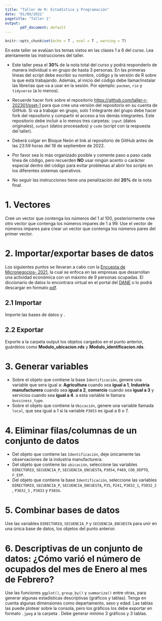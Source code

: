 ```yaml
---
title: "Taller de R: Estadística y Programación"
date: '01/09/2022'
pagetitle: "Taller 1"
output:
       pdf_document: default
---
```


<!-- Configuracion de la consola de R -->

```r
knitr::opts_chunk$set(echo = T , eval = T , warning = T)
```

En este taller se evalúan los temas vistos en las clases 1 a 6 del curso. Lea atentamente las instrucciones del taller.

<!----------------------------------------------------------------------------->

```{=tex}
\begin{center} \textcolor{blue}{\subsection{Instrucciones}} \end{center}
```
-   Este taller pesa el **30%** de la nota total del curso y podrá responderlo de manera individual o en grupo de hasta 3 personas. En las primeras líneas del script debe escribir su nombre, código y la versión de R sobre la que está trabajando. Además, al inicio del código debe llamar/instalar las librerías que va a usar en la sesión. Por ejemplo: `pacman`, `rio` y `tidyverse` (a lo menos).

-   Recuerde hacer fork sobre el repositorio [https://github.com/taller-r-202301/pset-1](https://github.com/taller-r-202202/pset-1){.uri} para que cree una versión del repositorio en su cuenta de GitHub. Si va a trabajar en grupo, solo 1 integrante del grupo debe hacer fork del repositorio y compartir el acceso a los demás integrantes. Este repositorio debe incluir a lo menos tres carpetas: `input` (datos originales), `output` (datos procesados) y `code` (script con la respuesta del taller).

-   Deberá colgar en Bloque Neón el link al repositorio de GitHub antes de las 23:59 horas del 18 de septiembre de 2022.

-   Por favor sea lo más organizado posible y comente paso a paso cada línea de código, pero recuerden **NO** usar ningún acento o carácter especial dentro del código para evitar problemas al abrir los scripts en los diferentes sistemas operativos.

-   No seguir las instrucciones tiene una penalización del **20%** de la nota final.

<!----------------------------------------------------------------------------->

```{=tex}
\begin{center} \textcolor{blue}{\section{Problem set 1}} \end{center}
```
# 1. Vectores

Cree un vector que contenga los números del 1 al 100, posteriormente cree otro vector que contenga los números impares de 1 a 99. Use el vector de números impares para crear un vector que contenga los números pares del primer vector.

# 2. Importar/exportar bases de datos

Los siguientes puntos se llevaran a cabo con la [Encuesta de Micronegocios- 2021](https://microdatos.dane.gov.co/index.php/catalog/742/get-microdata), la cual se enfoca en las empresas que desarrollan una actividad económica con un máximo de 9 personas ocupadas. El diccionario de datos lo encontrara virtual en el portal del [DANE](https://microdatos.dane.gov.co/index.php/catalog/742/data-dictionary) o lo podrá descargar en formato [pdf](https://microdatos.dane.gov.co/index.php/catalog/742/download/21404).

## 2.1 Importar

Importe las bases de datos \textbf{Módulo de sitio o ubicación} y \textbf{Módulo de identificación}.

## 2.2 Exportar

Exporte a la carpeta output los objetos cargados en el punto anterior, guárdelos como **Modulo_ubicacion.rds** y **Modulo_identificacion.rds**.

# 3. Generar variables

-   Sobre el objeto que contiene la base `Identificación`, genere una variable que sera igual a: **Agricultura** cuando sea **igual a 1**, **Industria manufacturera** cuando sea **igual a 2**, **comercio** cuando sea **igual a 3** y servicios cuando sea **igual a 4**. a esta variable le llamara `bussiness_type`.
-   Sobre el objeto que contiene la `Ubicación`, genere una variable llamada `local`, que sea igual a 1 si la variable `P3053` es igual a 6 o 7.

# 4. Eliminar filas/columnas de un conjunto de datos

-   Del objeto que contiene las `Identificación`, deje únicamente las observaciones de la industria manufacturera.
-   Del objeto que contiene las `ubicación`, seleccione las variables `DIRECTORIO`, `SECUENCIA_P`, `SECUENCIA_ENCUESTA`, `P3054`, `P469`, `COD_DEPTO`, `F_EXP`.
-   Del objeto que contiene la base `Identificación`, seleccione las variables `DIRECTORIO`, `SECUENCIA_P`, `SECUENCIA_ENCUESTA`, `P35`, `P241`, `P3032_1`, `P3032_2` , `P3032_3` , `P3033` y `P3034`.

# 5. Combinar bases de datos

Use las variables `DIRECTORIO`, `SECUENCIA_P` y `SECUENCIA_ENCUESTA` para unir en una única base de datos, los objetos del punto anterior.

# 6. Descriptivas de un conjunto de datos: ¿Cómo varió el número de ocupados del mes de Enero al mes de Febrero?

Use las funciones `ggplot()`, `group_by()` y `summarize()` entre otras, para generar algunas estadísticas descriptivas (gráficos y tablas). Tenga en cuenta algunas dimensiones como departamento, sexo y edad. Las tablas las puede plotear sobre la consola, pero los gráficos los debe exportar en formato `.jpeg` a la carpeta \textit{output}. Debe generar mínimo 3 gráficos y 3 tablas.

